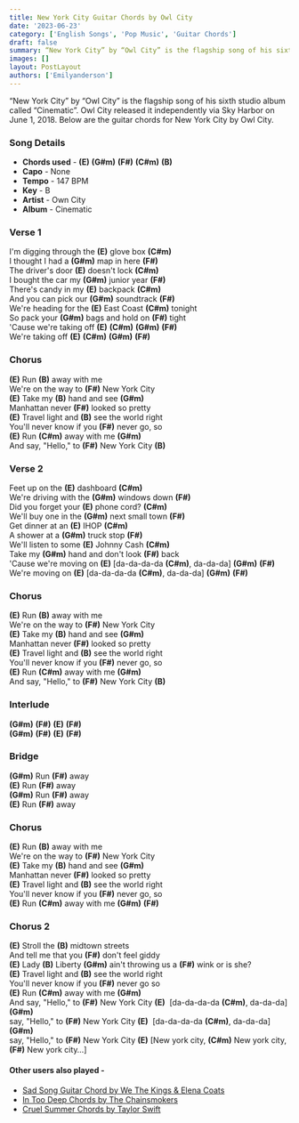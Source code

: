 ```yaml
---
title: New York City Guitar Chords by Owl City
date: '2023-06-23'
category: ['English Songs', 'Pop Music', 'Guitar Chords']
draft: false
summary: “New York City” by “Owl City” is the flagship song of his sixth studio album called “Cinematic”. OwL City released it independently via Sky Harbor on June 1, 2018. Below are the guitar chords for New York City by Owl City.
images: []
layout: PostLayout
authors: ['Emilyanderson']
---
```


“New York City” by “Owl City” is the flagship song of his sixth studio album called “Cinematic”. Owl City released it independently via Sky Harbor on June 1, 2018. Below are the guitar chords for New York City by Owl City.

### Song Details

- **Chords used** - **(E)** **(G#m)** **(F#)** **(C#m)** **(B)**
- **Capo** - None
- **Tempo** - 147 BPM
- **Key** - B
- **Artist** - Own City
- **Album** - Cinematic

### Verse 1

I'm digging through the **(E)** glove box **(C#m)**\
I thought I had a **(G#m)** map in here **(F#)**\
The driver's door **(E)** doesn't lock **(C#m)**\
I bought the car my **(G#m)** junior year **(F#)**\
There's candy in my **(E)** backpack **(C#m)**\
And you can pick our **(G#m)** soundtrack **(F#)**\
We're heading for the **(E)** East Coast **(C#m)** tonight\
So pack your **(G#m)** bags and hold on **(F#)** tight\
'Cause we're taking off **(E)** **(C#m)** **(G#m)** **(F#)**\
We're taking off **(E)** **(C#m)** **(G#m)** **(F#)**

### Chorus

**(E)** Run **(B)** away with me\
We're on the way to **(F#)** New York City\
**(E)** Take my **(B)** hand and see **(G#m)**\
Manhattan never **(F#)** looked so pretty\
**(E)** Travel light and **(B)** see the world right\
You'll never know if you **(F#)** never go, so\
**(E)** Run **(C#m)** away with me **(G#m)**\
And say, "Hello," to **(F#)** New York City **(B)**

### Verse 2

Feet up on the **(E)** dashboard **(C#m)**\
We're driving with the **(G#m)** windows down **(F#)**\
Did you forget your **(E)** phone cord? **(C#m)**\
We'll buy one in the **(G#m)** next small town **(F#)**\
Get dinner at an **(E)** IHOP **(C#m)**\
A shower at a **(G#m)** truck stop **(F#)**\
We'll listen to some **(E)** Johnny Cash **(C#m)**\
Take my **(G#m)** hand and don't look **(F#)** back\
'Cause we're moving on **(E)** \[da-da-da-da **(C#m)**, da-da-da\] **(G#m)** **(F#)**\
We're moving on **(E)** \[da-da-da-da **(C#m)**, da-da-da\] **(G#m)** **(F#)**

### Chorus

**(E)** Run **(B)** away with me\
We're on the way to **(F#)** New York City\
**(E)** Take my **(B)** hand and see **(G#m)**\
Manhattan never **(F#)** looked so pretty\
**(E)** Travel light and **(B)** see the world right\
You'll never know if you **(F#)** never go, so\
**(E)** Run **(C#m)** away with me **(G#m)**\
And say, "Hello," to **(F#)** New York City **(B)**

### Interlude

**(G#m)** **(F#)** **(E)** **(F#)**\
**(G#m)** **(F#)** **(E)** **(F#)**

### Bridge

**(G#m)** Run **(F#)** away\
**(E)** Run **(F#)** away\
**(G#m)** Run **(F#)** away\
**(E)** Run **(F#)** away

### Chorus

**(E)** Run **(B)** away with me\
We're on the way to **(F#)** New York City\
**(E)** Take my **(B)** hand and see **(G#m)**\
Manhattan never **(F#)** looked so pretty\
**(E)** Travel light and **(B)** see the world right\
You'll never know if you **(F#)** never go, so\
**(E)** Run **(C#m)** away with me **(G#m)** **(F#)**

### Chorus 2

**(E)** Stroll the **(B)** midtown streets\
And tell me that you **(F#)** don't feel giddy\
**(E)** Lady **(B)** Liberty **(G#m)** ain't throwing us a **(F#)** wink or is she?\
**(E)** Travel light and **(B)** see the world right\
You'll never know if you **(F#)** never go so\
**(E)** Run **(C#m)** away with me **(G#m)**\
And say, "Hello," to **(F#)** New York City **(E)**  \[da-da-da-da **(C#m)**, da-da-da\] **(G#m)**\
say, "Hello," to **(F#)** New York City **(E)**  \[da-da-da-da **(C#m)**, da-da-da\] **(G#m)**\
say, "Hello," to **(F#)** New York City **(E)** \[New york city, **(C#m)** New york city, **(F#)** New york city…\]

#### Other users also played -

- [Sad Song Guitar Chord by We The Kings & Elena Coats](https://chordsco.com/chords/sad-song-guitar-chord-by-we-the-kings-elena-coats)
- [In Too Deep Chords by The Chainsmokers](https://chordsco.com/chords/in-too-deep-chords-by-the-chainsmokers)
- [Cruel Summer Chords by Taylor Swift](https://www.chordsco.com/chords/cruel-summer-guitar-chords-by-taylor-swift)
